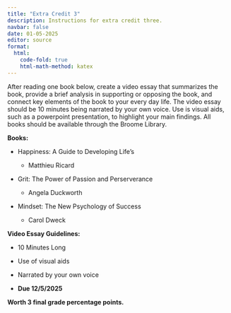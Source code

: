 ```yaml
---
title: "Extra Credit 3"
description: Instructions for extra credit three.
navbar: false
date: 01-05-2025
editor: source
format:
  html: 
    code-fold: true
    html-math-method: katex
---
```


After reading one book below, create a video essay that summarizes the book, provide a brief analysis in supporting or opposing the book, and connect key elements of the book to your every day life. The video essay should be 10 minutes being narrated by your own voice. Use is visual aids, such as a powerpoint presentation, to highlight your main findings. All books should be available through the Broome Library.

**Books:**

-   Happiness: A Guide to Developing Life's

    -   Matthieu Ricard

-   Grit: The Power of Passion and Perserverance

    -   Angela Duckworth

-   Mindset: The New Psychology of Success

    -   Carol Dweck

**Video Essay Guidelines:**

-   10 Minutes Long

-   Use of visual aids

-   Narrated by your own voice

-   **Due 12/5/2025**

**Worth 3 final grade percentage points.**